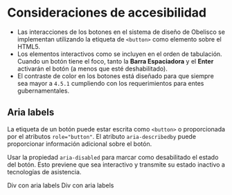 <!-- Addons -->

<!-- Component -->

<Meta
  title="Átomos|Botón/Accesibilidad"
  component={Button}
  decorators={[withA11y]} />


# Consideraciones de accesibilidad

- Las interacciones de los botones en el sistema de diseño de Obelisco se implementan utilizando la etiqueta de `<button>` como elemento sobre el HTML5.
- Los elementos interactivos como se incluyen en el orden de tabulación. Cuando un botón tiene el foco, tanto la **Barra Espaciadora** y el **Enter** activarán el botón (a menos que esté deshabilitado).
- El contraste de color en los botones está diseñado para que siempre sea mayor a `4.5.1` cumpliendo con los requerimientos para entes gubernamentales.

## Aria labels

La etiqueta de un botón puede estar escrita como `<button>` o proporcionada por el atributos `role="button"`. El atributo `aria-describedby` puede proporcionar información adicional sobre el botón.

Usar la propiedad `aria-disabled` para marcar como desabilitado el estado del botón. Esto previene que sea interactivo y transmite su estado inactivo a tecnologías de asistencia.

<Preview>
  <Story name="Aria labels">
    <div className="docs-buttons-wrapper">
        <span class="btn btn-secondary" role="button"  tabindex="0">Div con aria labels</span>
        <span class="btn btn-secondary disabled" role="button"  tabindex="0" aria-disabled>Div con aria labels</span>
    </div>
  </Story>
</Preview>
